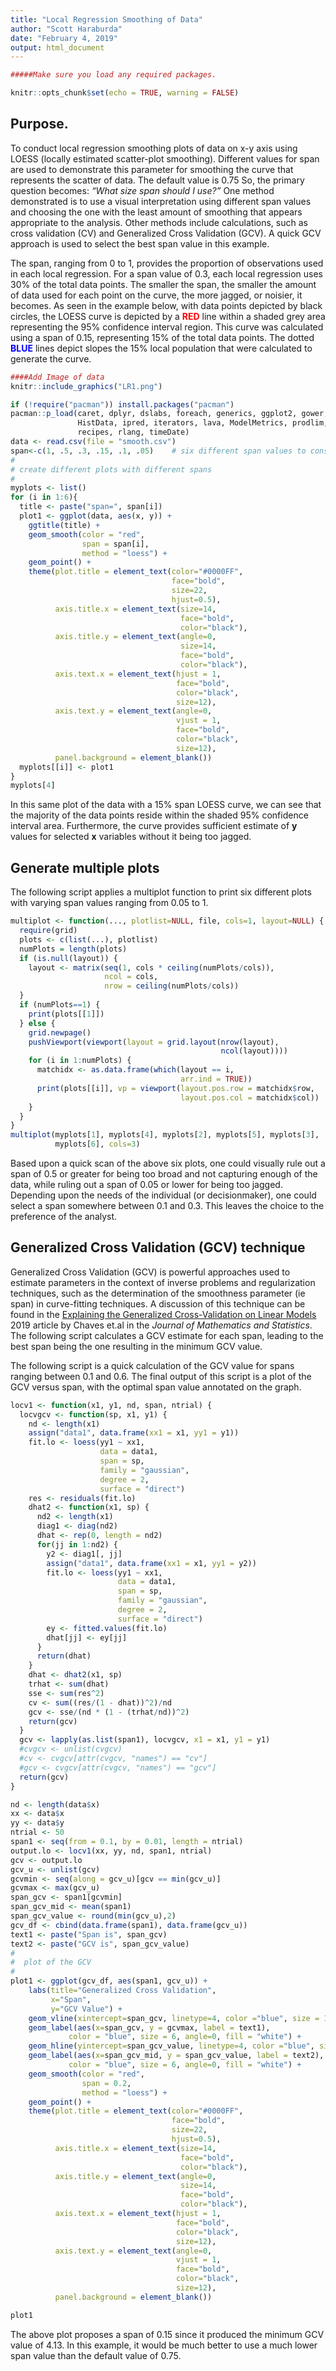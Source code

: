 ---
title: "Local Regression Smoothing of Data"
author: "Scott Haraburda"
date: "February 4, 2019"
output: html_document
---

```{r setup, include=FALSE}

#####Make sure you load any required packages.

knitr::opts_chunk$set(echo = TRUE, warning = FALSE)
```


## Purpose.

To conduct local regression smoothing plots of data on x-y axis using LOESS (locally estimated scatter-plot smoothing). Different values for span are used to demonstrate this parameter for smoothing the curve that represents the scatter of data.  The default value is 0.75 So, the primary question becomes: <i>"What size span should I use?"</i> One method demonstrated is to use a visual interpretation using different span values and choosing the one with the least amount of smoothing that appears appropriate to the analysis. Other methods include calculations, such as cross validation (CV) and Generalized Cross Validation (GCV). A quick GCV approach is used to select the best span value in this example.

The span, ranging from 0 to 1, provides the proportion of observations used in each local regression.  For a span value of 0.3, each local regression uses 30% of the total data points. The smaller the span, the smaller the amount of data used for each point on the curve, the more jagged, or noisier, it becomes. As seen in the example below, with data points depicted by black circles, the LOESS curve is depicted by a <b><font color="red">RED</font></b> line within a shaded grey area representing the 95% confidence interval region.  This curve was calculated using a span of 0.15, representing 15% of the total data points.  The dotted <b><font color="blue">BLUE</font></b> lines depict slopes the 15% local population that were calculated to generate the curve.

<div align="center">
```{r image0,fig.align="center", echo=FALSE}
####Add Image of data
knitr::include_graphics("LR1.png")
```
</div>


```{r Sta1,fig.align="center", echo=TRUE, warning = FALSE, message=FALSE}
if (!require("pacman")) install.packages("pacman")
pacman::p_load(caret, dplyr, dslabs, foreach, generics, ggplot2, gower, grid, 
               HistData, ipred, iterators, lava, ModelMetrics, prodlim, purrr, 
               recipes, rlang, timeDate)
data <- read.csv(file = "smooth.csv")
span<-c(1, .5, .3, .15, .1, .05)    # six different span values to consider
#
# create different plots with different spans
#
myplots <- list()
for (i in 1:6){
  title <- paste("span=", span[i])
  plot1 <- ggplot(data, aes(x, y)) +
    ggtitle(title) + 
    geom_smooth(color = "red", 
                span = span[i], 
                method = "loess") +
    geom_point() +
    theme(plot.title = element_text(color="#0000FF", 
                                    face="bold", 
                                    size=22, 
                                    hjust=0.5),
          axis.title.x = element_text(size=14, 
                                      face="bold", 
                                      color="black"),
          axis.title.y = element_text(angle=0,
                                      size=14, 
                                      face="bold", 
                                      color="black"),
          axis.text.x = element_text(hjust = 1, 
                                     face="bold",
                                     color="black",
                                     size=12),
          axis.text.y = element_text(angle=0,
                                     vjust = 1, 
                                     face="bold",
                                     color="black",
                                     size=12),
          panel.background = element_blank())
  myplots[[i]] <- plot1
}
myplots[4]
```

In this same plot of the data with a 15% span LOESS curve, we can see that the majority of the data points reside within the shaded 95% confidence interval area.  Furthermore, the curve provides sufficient estimate of <b>y</b> values for selected <b>x</b> variables without it being too jagged.

## Generate multiple plots
The following script applies a multiplot function to print six different plots with varying span values ranging from 0.05 to 1.

```{r Sta2,fig.align="center", echo=TRUE, warning = FALSE, message=FALSE}
multiplot <- function(..., plotlist=NULL, file, cols=1, layout=NULL) {
  require(grid)
  plots <- c(list(...), plotlist)
  numPlots = length(plots)
  if (is.null(layout)) {
    layout <- matrix(seq(1, cols * ceiling(numPlots/cols)),
                     ncol = cols, 
                     nrow = ceiling(numPlots/cols))
  }
  if (numPlots==1) {
    print(plots[[1]])
  } else {
    grid.newpage()
    pushViewport(viewport(layout = grid.layout(nrow(layout), 
                                               ncol(layout))))
    for (i in 1:numPlots) {
      matchidx <- as.data.frame(which(layout == i, 
                                      arr.ind = TRUE))
      print(plots[[i]], vp = viewport(layout.pos.row = matchidx$row,
                                      layout.pos.col = matchidx$col))
    }
  }
}
multiplot(myplots[1], myplots[4], myplots[2], myplots[5], myplots[3],
          myplots[6], cols=3)
```

Based upon a quick scan of the above six plots, one could visually rule out a span of 0.5 or greater for being too broad and not capturing enough of the data, while ruling out a span of 0.05 or lower for being too jagged. Depending upon the needs of the individual (or decisionmaker), one could select a span somewhere between 0.1 and 0.3.  This leaves the choice to the preference of the analyst.

## Generalized Cross Validation (GCV) technique
Generalized Cross Validation (GCV) is powerful approaches used to estimate parameters in the context of inverse problems and regularization techniques, such as the determination of the smoothness parameter (ie span) in curve-fitting techniques. A discussion of this technique can be found in the [Explaining the Generalized Cross-Validation on Linear Models](https://doi.org/10.3844/jmssp.2019.298.307) 2019 article by Chaves et.al in the <i>Journal of Mathematics and Statistics</i>. The following script calculates a GCV estimate for each span, leading to the best span being the one resulting in the minimum GCV value.

The following script is a quick calculation of the GCV value for spans ranging between 0.1 and 0.6.  The final output of this script is a plot of the GCV versus span, with the optimal span value annotated on the graph.

```{r Sta3,fig.align="center", echo=TRUE, warning = FALSE, message=FALSE}
locv1 <- function(x1, y1, nd, span, ntrial) {
  locvgcv <- function(sp, x1, y1) {
    nd <- length(x1)
    assign("data1", data.frame(xx1 = x1, yy1 = y1))
    fit.lo <- loess(yy1 ~ xx1, 
                    data = data1, 
                    span = sp, 
                    family = "gaussian", 
                    degree = 2, 
                    surface = "direct")
    res <- residuals(fit.lo)
    dhat2 <- function(x1, sp) {
      nd2 <- length(x1)
      diag1 <- diag(nd2)
      dhat <- rep(0, length = nd2)
      for(jj in 1:nd2) {
        y2 <- diag1[, jj]
        assign("data1", data.frame(xx1 = x1, yy1 = y2))
        fit.lo <- loess(yy1 ~ xx1, 
                        data = data1, 
                        span = sp, 
                        family = "gaussian", 
                        degree = 2, 
                        surface = "direct")
        ey <- fitted.values(fit.lo)
        dhat[jj] <- ey[jj]
      }
      return(dhat)
    }
    dhat <- dhat2(x1, sp)
    trhat <- sum(dhat)
    sse <- sum(res^2)
    cv <- sum((res/(1 - dhat))^2)/nd
    gcv <- sse/(nd * (1 - (trhat/nd))^2)
    return(gcv)
  }
  gcv <- lapply(as.list(span1), locvgcv, x1 = x1, y1 = y1)
  #cvgcv <- unlist(cvgcv)
  #cv <- cvgcv[attr(cvgcv, "names") == "cv"]
  #gcv <- cvgcv[attr(cvgcv, "names") == "gcv"]
  return(gcv)
}

nd <- length(data$x)
xx <- data$x
yy <- data$y
ntrial <- 50
span1 <- seq(from = 0.1, by = 0.01, length = ntrial)
output.lo <- locv1(xx, yy, nd, span1, ntrial)
gcv <- output.lo
gcv_u <- unlist(gcv)
gcvmin <- seq(along = gcv_u)[gcv == min(gcv_u)]
gcvmax <- max(gcv_u)
span_gcv <- span1[gcvmin]
span_gcv_mid <- mean(span1)
span_gcv_value <- round(min(gcv_u),2)
gcv_df <- cbind(data.frame(span1), data.frame(gcv_u))
text1 <- paste("Span is", span_gcv)
text2 <- paste("GCV is", span_gcv_value)
#
#  plot of the GCV
#
plot1 <- ggplot(gcv_df, aes(span1, gcv_u)) +
    labs(title="Generalized Cross Validation", 
         x="Span",
         y="GCV Value") +
    geom_vline(xintercept=span_gcv, linetype=4, color ="blue", size = 1) +
    geom_label(aes(x=span_gcv, y = gcvmax, label = text1),
             color = "blue", size = 6, angle=0, fill = "white") +
    geom_hline(yintercept=span_gcv_value, linetype=4, color ="blue", size = 1) +
    geom_label(aes(x=span_gcv_mid, y = span_gcv_value, label = text2), hjust=0,
             color = "blue", size = 6, angle=0, fill = "white") +
    geom_smooth(color = "red", 
                span = 0.2, 
                method = "loess") +
    geom_point() +
    theme(plot.title = element_text(color="#0000FF", 
                                    face="bold", 
                                    size=22, 
                                    hjust=0.5),
          axis.title.x = element_text(size=14, 
                                      face="bold", 
                                      color="black"),
          axis.title.y = element_text(angle=0,
                                      size=14, 
                                      face="bold", 
                                      color="black"),
          axis.text.x = element_text(hjust = 1, 
                                     face="bold",
                                     color="black",
                                     size=12),
          axis.text.y = element_text(angle=0,
                                     vjust = 1, 
                                     face="bold",
                                     color="black",
                                     size=12),
          panel.background = element_blank())

plot1
```

The above plot proposes a span of 0.15 since it produced the minimum GCV value of 4.13.  In this example, it would be much better to use a much lower span value than the default value of 0.75.